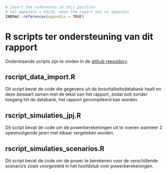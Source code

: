```r
# insert the references at this position
# set appendix = FALSE, when the report has no appendix
INBOmd::references(appendix = TRUE)
```

# R scripts ter ondersteuning van dit rapport

Onderstaande scripts zijn te vinden in de [github repository](https://github.com/inbo/prj_bosvitaliteit).

## rscript_data_import.R

Dit script bevat de code die gegevens uit de bosvitaliteitsdatabank haalt en deze bewaart samen met de tekst van het rapport, zodat ook zonder toegang tot de databank, het rapport gecompileerd kan worden.

## rscript_simulaties_jpj.R

Dit script bevat de code om de powerberekeningen uit te voeren wanneer 2 opeenvolgende jaren met elkaar vergeleken worden.

## rscript_simulaties_scenarios.R

Dit script bevat de code om de power te berekenen voor de verschillende scenario's zoals voorgesteld in het hoofdstuk over powerberekeningen.